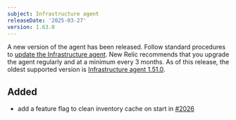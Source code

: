 ```yaml
---
subject: Infrastructure agent
releaseDate: '2025-03-27'
version: 1.63.0
---
```

A new version of the agent has been released. Follow standard procedures to [update the Infrastructure agent](https://docs.newrelic.com/docs/infrastructure/install-configure-manage-infrastructure/update-or-uninstall/update-infrastructure-agent).
New Relic recommends that you upgrade the agent regularly and at a minimum every 3 months. As of this release, the oldest supported version is [Infrastructure agent 1.51.0](https://docs.newrelic.com/docs/release-notes/infrastructure-release-notes/infrastructure-agent-release-notes/new-relic-infrastructure-agent-1510/).

## Added
* add a feature flag to clean inventory cache on start in [#2026](https://github.com/newrelic/infrastructure-agent/pull/2026)
